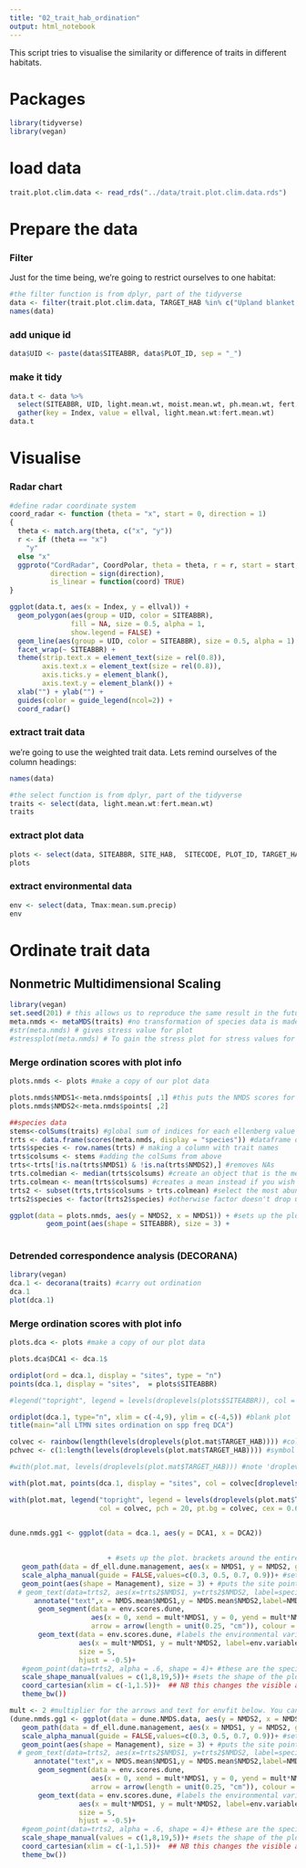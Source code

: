 ```yaml
---
title: "02_trait_hab_ordination"
output: html_notebook
---
```


This script tries to visualise the similarity or difference of traits in different habitats.  


# Packages
```r
library(tidyverse)
library(vegan)
```

# load data
```r
trait.plot.clim.data <- read_rds("../data/trait.plot.clim.data.rds")
```



# Prepare the data


### Filter
Just for the time being, we're going to restrict ourselves to one habitat: 

```r
#the filter function is from dplyr, part of the tidyverse
data <- filter(trait.plot.clim.data, TARGET_HAB %in% c("Upland blanket bog", "Lowland raised bog"))
names(data)
```
### add unique id
```r
data$UID <- paste(data$SITEABBR, data$PLOT_ID, sep = "_")
```


### make it tidy

```r
data.t <- data %>% 
  select(SITEABBR, UID, light.mean.wt, moist.mean.wt, ph.mean.wt, fert.mean.wt) %>% 
  gather(key = Index, value = ellval, light.mean.wt:fert.mean.wt)
data.t
```



# Visualise


### Radar chart

```r
#define radar coordinate system 
coord_radar <- function (theta = "x", start = 0, direction = 1) 
{
  theta <- match.arg(theta, c("x", "y"))
  r <- if (theta == "x") 
    "y"
  else "x"
  ggproto("CordRadar", CoordPolar, theta = theta, r = r, start = start, 
          direction = sign(direction),
          is_linear = function(coord) TRUE)
}
```


```r
ggplot(data.t, aes(x = Index, y = ellval)) +
  geom_polygon(aes(group = UID, color = SITEABBR), 
               fill = NA, size = 0.5, alpha = 1,
               show.legend = FALSE) +
  geom_line(aes(group = UID, color = SITEABBR), size = 0.5, alpha = 1) +
  facet_wrap(~ SITEABBR) +
  theme(strip.text.x = element_text(size = rel(0.8)),
        axis.text.x = element_text(size = rel(0.8)),
        axis.ticks.y = element_blank(),
        axis.text.y = element_blank()) +
  xlab("") + ylab("") +
  guides(color = guide_legend(ncol=2)) +
  coord_radar()
```














### extract trait data

we're going to use the weighted trait data.  Lets remind ourselves of the column headings: 

```r
names(data)
```


```r
#the select function is from dplyr, part of the tidyverse
traits <- select(data, light.mean.wt:fert.mean.wt)
traits
```

### extract plot data

```r
plots <- select(data, SITEABBR, SITE_HAB,  SITECODE, PLOT_ID, TARGET_HAB, HAB_ABBR)
plots
```

### extract environmental data

```r
env <- select(data, Tmax:mean.sum.precip)
env
```

# Ordinate trait data

## Nonmetric Multidimensional Scaling

```r
library(vegan)
set.seed(201) # this allows us to reproduce the same result in the future
meta.nmds <- metaMDS(traits) #no transformation of species data is made here prior to bray curtis dissimilarities being calculated. (Bray Curtis is the default in R).
#str(meta.nmds) # gives stress value for plot
#stressplot(meta.nmds) # To gain the stress plot for stress values for your MDS
```

### Merge ordination scores with plot info

```r
plots.nmds <- plots #make a copy of our plot data

plots.nmds$NMDS1<-meta.nmds$points[ ,1] #this puts the NMDS scores for the plots into a new dataframe. you could put them into an existing one if you preferred.
plots.nmds$NMDS2<-meta.nmds$points[ ,2] 
```


```r
##species data
stems<-colSums(traits) #global sum of indices for each ellenberg value
trts <- data.frame(scores(meta.nmds, display = "species")) #dataframe of trait scores for plotting
trts$species <- row.names(trts) # making a column with trait names
trts$colsums <- stems #adding the colSums from above
trts<-trts[!is.na(trts$NMDS1) & !is.na(trts$NMDS2),] #removes NAs
trts.colmedian <- median(trts$colsums) #create an object that is the median of the abundance of the measured species
trts.colmean <- mean(trts$colsums) #creates a mean instead if you wish to use
trts2 <- subset(trts,trts$colsums > trts.colmean) #select the most abundant species. Could discard fewer by going something like - trts$colsums>(trts.colmedian/2) instead
trts2$species <- factor(trts2$species) #otherwise factor doesn't drop unused levels and it will throw an error
```


```r
ggplot(data = plots.nmds, aes(y = NMDS2, x = NMDS1)) + #sets up the plot
         geom_point(aes(shape = SITEABBR), size = 3) +
   
```





### Detrended correspondence analysis (DECORANA)

```r
library(vegan)
dca.1 <- decorana(traits) #carry out ordination
dca.1
plot(dca.1)
```

### Merge ordination scores with plot info

```r
plots.dca <- plots #make a copy of our plot data

plots.dca$DCA1 <- dca.1$

```











```r
ordiplot(ord = dca.1, display = "sites", type = "n")
points(dca.1, display = "sites",  = plots$SITEABBR)

#legend("topright", legend = levels(droplevels(plots$SITEABBR)), col = plots$SITEABBR)
```



```r
ordiplot(dca.1, type="n", xlim = c(-4,9), ylim = c(-4,5)) #blank plot
title(main="all LTMN sites ordination on spp freq DCA")

colvec <- rainbow(length(levels(droplevels(plot.mat$TARGET_HAB)))) #colour vector, random colours
pchvec <- c(1:length(levels(droplevels(plot.mat$TARGET_HAB)))) #symbol vector (gets tricky above 21)

#with(plot.mat, levels(droplevels(plot.mat$TARGET_HAB))) #note 'droplevels' to get rid of unused levels

with(plot.mat, points(dca.1, display = "sites", col = colvec[droplevels(plot.mat$TARGET_HAB)], pch = 20, cex = 0.8))

with(plot.mat, legend("topright", legend = levels(droplevels(plot.mat$TARGET_HAB)), bty = "n",
                      col = colvec, pch = 20, pt.bg = colvec, cex = 0.6, pt.cex = 1))



```



```r
dune.nmds.gg1 <- ggplot(data = dca.1, aes(y = DCA1, x = DCA2)) 
                        
                        
                        + #sets up the plot. brackets around the entire thing to make it draw automatically
   geom_path(data = df_ell.dune.management, aes(x = NMDS1, y = NMDS2, group = Management, alpha=Management))+ #this is the ellipse, seperate ones by Site. If you didn't change the "alpha" (the shade) then you need to keep the "group 
   scale_alpha_manual(guide = FALSE,values=c(0.3, 0.5, 0.7, 0.9))+ #sets the shade for the ellipse
   geom_point(aes(shape = Management), size = 3) + #puts the site points in from the ordination, shape determined by site, size refers to size of point
  # geom_text(data=trts2, aes(x=trts2$NMDS1, y=trts2$NMDS2, label=species), size = 3.3, hjust=1.1)+ #labelling the species. hjust used to shift them slightly from their points
      annotate("text",x = NMDS.mean$NMDS1,y = NMDS.mean$NMDS2,label=NMDS.mean$group) + #labels for the centroids - I haven't used this since we have a legend. but you could also dithc the legend, but plot will get v messy
       geom_segment(data = env.scores.dune,
                    aes(x = 0, xend = mult*NMDS1, y = 0, yend = mult*NMDS2),
                    arrow = arrow(length = unit(0.25, "cm")), colour = "grey") + #arrows for envfit.  doubled the length for similarity to the plot() function. NB check ?envfit regarding arrow length if not familiar with lengths
       geom_text(data = env.scores.dune, #labels the environmental variable arrows * "mult" as for the arrows
                 aes(x = mult*NMDS1, y = mult*NMDS2, label=env.variables),
                 size = 5,
                 hjust = -0.5)+
   #geom_point(data=trts2, alpha = .6, shape = 4)+ #these are the species points, made lighter and a specific shape
   scale_shape_manual(values = c(1,8,19,5))+ #sets the shape of the plot points instead of using whatever ggplot2 automatically provides
   coord_cartesian(xlim = c(-1,1.5))+  ## NB this changes the visible area of the plot only (this is a good thing, apparently). Can also specify ylim. Here in case you want to set xaxis manually.
   theme_bw())
```



```r


mult <- 2 #multiplier for the arrows and text for envfit below. You can change this and then rerun the plot command.
(dune.nmds.gg1 <- ggplot(data = dune.NMDS.data, aes(y = NMDS2, x = NMDS1))+ #sets up the plot. brackets around the entire thing to make it draw automatically
   geom_path(data = df_ell.dune.management, aes(x = NMDS1, y = NMDS2, group = Management, alpha=Management))+ #this is the ellipse, seperate ones by Site. If you didn't change the "alpha" (the shade) then you need to keep the "group 
   scale_alpha_manual(guide = FALSE,values=c(0.3, 0.5, 0.7, 0.9))+ #sets the shade for the ellipse
   geom_point(aes(shape = Management), size = 3) + #puts the site points in from the ordination, shape determined by site, size refers to size of point
  # geom_text(data=trts2, aes(x=trts2$NMDS1, y=trts2$NMDS2, label=species), size = 3.3, hjust=1.1)+ #labelling the species. hjust used to shift them slightly from their points
      annotate("text",x = NMDS.mean$NMDS1,y = NMDS.mean$NMDS2,label=NMDS.mean$group) + #labels for the centroids - I haven't used this since we have a legend. but you could also dithc the legend, but plot will get v messy
       geom_segment(data = env.scores.dune,
                    aes(x = 0, xend = mult*NMDS1, y = 0, yend = mult*NMDS2),
                    arrow = arrow(length = unit(0.25, "cm")), colour = "grey") + #arrows for envfit.  doubled the length for similarity to the plot() function. NB check ?envfit regarding arrow length if not familiar with lengths
       geom_text(data = env.scores.dune, #labels the environmental variable arrows * "mult" as for the arrows
                 aes(x = mult*NMDS1, y = mult*NMDS2, label=env.variables),
                 size = 5,
                 hjust = -0.5)+
   #geom_point(data=trts2, alpha = .6, shape = 4)+ #these are the species points, made lighter and a specific shape
   scale_shape_manual(values = c(1,8,19,5))+ #sets the shape of the plot points instead of using whatever ggplot2 automatically provides
   coord_cartesian(xlim = c(-1,1.5))+  ## NB this changes the visible area of the plot only (this is a good thing, apparently). Can also specify ylim. Here in case you want to set xaxis manually.
   theme_bw())
```
















